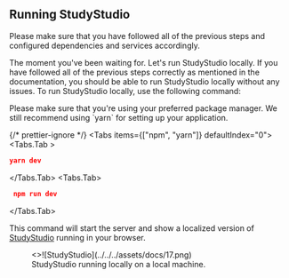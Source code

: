 ## Running StudyStudio


<Callout type="warning">
  Please make sure that you have followed all of the previous steps and
  configured dependencies and services accordingly.
</Callout>

The moment you've been waiting for. Let's run StudyStudio locally. If you have followed all of the previous steps
correctly as mentioned in the documentation, you should be able to run StudyStudio locally without any issues. To run
StudyStudio locally, use the following command:


<Callout type="warning">
  Please make sure that you're using your preferred package manager. We still
  recommend using `yarn` for setting up your application.
</Callout>

{/* prettier-ignore */}
<Tabs items={["npm", "yarn"]} defaultIndex="0">
  <Tabs.Tab >
   ```json filename="Terminal" copy
   yarn dev
   ```
  </Tabs.Tab>
  <Tabs.Tab>
  ```json filename="Terminal" copy
   npm run dev
   ```
   </Tabs.Tab>
</Tabs>

This command will start the server and show a localized version of [StudyStudio](http://localhost:3000) running
in your browser.

<figure>
  <>![StudyStudio](../../../assets/docs/17.png)</>
  <figcaption>StudyStudio running locally on a local machine.</figcaption>
</figure>
